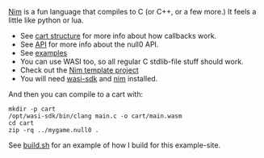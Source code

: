 
<Callout emoji='n'>[Nim](https://nim-lang.org/) is a fun language that compiles to C (or C++, or a few more.) It feels a little like python or lua.</Callout>

- See [cart structure](/null0/cart) for more info about how callbacks work.
- See [API](/null0/api) for more info about the null0 API.
- See [examples](https://github.com/notnullgames/notnullgames/tree/main/examples/nim)
- You can use WASI too, so all regular C stdlib-file stuff should work.
- Check out the [Nim template project](https://github.com/notnullgames/cart_nim)
- You will need [wasi-sdk](https://github.com/WebAssembly/wasi-sdk) and [nim](https://nim-lang.org/) installed.

<Example src='nim/circle/main.nim' />

<Null0Cart src='/carts/nim-circle.null0' />

And then you can compile to a cart with:

```shell
mkdir -p cart
/opt/wasi-sdk/bin/clang main.c -o cart/main.wasm
cd cart
zip -rq ../mygame.null0 .
```

See [build.sh](https://github.com/notnullgames/notnullgames/tree/main/examples/build.sh) for an example of how I build for this example-site.
